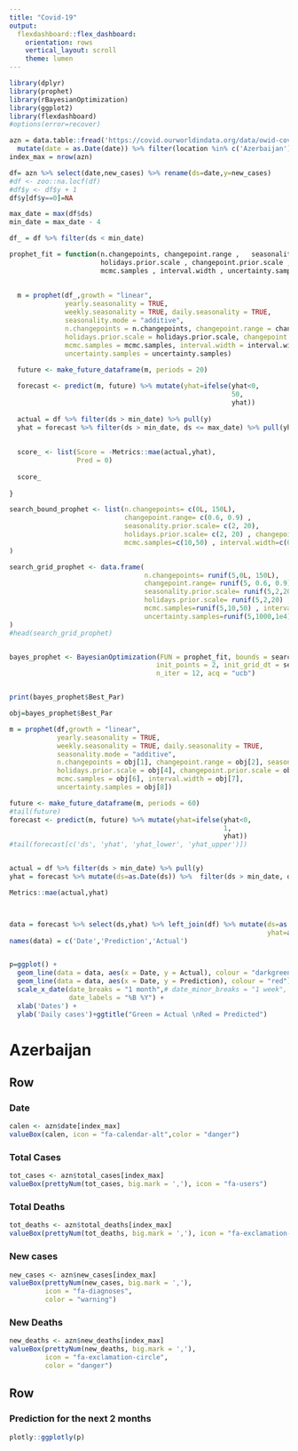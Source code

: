 ```yaml
---
title: "Covid-19"
output: 
  flexdashboard::flex_dashboard:
    orientation: rows
    vertical_layout: scroll
    theme: lumen
---
```



```r
library(dplyr)
library(prophet)
library(rBayesianOptimization)
library(ggplot2)
library(flexdashboard)
#options(error=recover)

azn = data.table::fread('https://covid.ourworldindata.org/data/owid-covid-data.csv') %>% 
  mutate(date = as.Date(date)) %>% filter(location %in% c('Azerbaijan'))
index_max = nrow(azn)

df= azn %>% select(date,new_cases) %>% rename(ds=date,y=new_cases)
#df <- zoo::na.locf(df)
#df$y <- df$y + 1
df$y[df$y==0]=NA

max_date = max(df$ds)
min_date = max_date - 4

df_ = df %>% filter(ds < min_date)

prophet_fit = function(n.changepoints, changepoint.range ,   seasonality.prior.scale, 
                       holidays.prior.scale , changepoint.prior.scale , 
                       mcmc.samples , interval.width , uncertainty.samples) {
  
  
  m = prophet(df_,growth = "linear", 
              yearly.seasonality = TRUE, 
              weekly.seasonality = TRUE, daily.seasonality = TRUE, 
              seasonality.mode = "additive",
              n.changepoints = n.changepoints, changepoint.range = changepoint.range, seasonality.prior.scale = seasonality.prior.scale, 
              holidays.prior.scale = holidays.prior.scale, changepoint.prior.scale = changepoint.prior.scale, 
              mcmc.samples = mcmc.samples, interval.width = interval.width, 
              uncertainty.samples = uncertainty.samples)
  
  future <- make_future_dataframe(m, periods = 20)

  forecast <- predict(m, future) %>% mutate(yhat=ifelse(yhat<0,
                                                        50, 
                                                        yhat))
  
  actual = df %>% filter(ds > min_date) %>% pull(y)
  yhat = forecast %>% filter(ds > min_date, ds <= max_date) %>% pull(yhat)
  
  
  score_ <- list(Score = -Metrics::mae(actual,yhat),
                 Pred = 0)
  
  score_
  
}

search_bound_prophet <- list(n.changepoints= c(0L, 150L), 
                             changepoint.range= c(0.6, 0.9) , 
                             seasonality.prior.scale= c(2, 20), 
                             holidays.prior.scale= c(2, 20) , changepoint.prior.scale= c(2, 20) , 
                             mcmc.samples=c(10,50) , interval.width=c(0,1) , uncertainty.samples=c(1000,1e4)
)

search_grid_prophet <- data.frame(
                                  n.changepoints= runif(5,0L, 150L), 
                                  changepoint.range= runif(5, 0.6, 0.9) , 
                                  seasonality.prior.scale= runif(5,2,20), 
                                  holidays.prior.scale= runif(5,2,20) , changepoint.prior.scale= runif(5,2,20) , 
                                  mcmc.samples=runif(5,10,50) , interval.width=runif(5,0,1) , 
                                  uncertainty.samples=runif(5,1000,1e4)
)
#head(search_grid_prophet)


bayes_prophet <- BayesianOptimization(FUN = prophet_fit, bounds = search_bound_prophet,
                                     init_points = 2, init_grid_dt = search_grid_prophet,
                                     n_iter = 12, acq = "ucb")


print(bayes_prophet$Best_Par)

obj=bayes_prophet$Best_Par

m = prophet(df,growth = "linear", 
            yearly.seasonality = TRUE, 
            weekly.seasonality = TRUE, daily.seasonality = TRUE, 
            seasonality.mode = "additive",
            n.changepoints = obj[1], changepoint.range = obj[2], seasonality.prior.scale = obj[3], 
            holidays.prior.scale = obj[4], changepoint.prior.scale = obj[5], 
            mcmc.samples = obj[6], interval.width = obj[7], 
            uncertainty.samples = obj[8])

future <- make_future_dataframe(m, periods = 60)
#tail(future)
forecast <- predict(m, future) %>% mutate(yhat=ifelse(yhat<0,
                                                      1, 
                                                      yhat))
#tail(forecast[c('ds', 'yhat', 'yhat_lower', 'yhat_upper')])


actual = df %>% filter(ds > min_date) %>% pull(y)
yhat = forecast %>% mutate(ds=as.Date(ds)) %>%  filter(ds > min_date, ds <= max_date) %>% pull(yhat)

Metrics::mae(actual,yhat)



data = forecast %>% select(ds,yhat) %>% left_join(df) %>% mutate(ds=as.Date(ds),
                                                                 yhat=as.integer(yhat)) #%>%filter(ds>='2020-08-01')
names(data) = c('Date','Prediction','Actual')


p=ggplot() + 
  geom_line(data = data, aes(x = Date, y = Actual), colour = "darkgreen") +
  geom_line(data = data, aes(x = Date, y = Prediction), colour = "red") +
  scale_x_date(date_breaks = "1 month",# date_minor_breaks = "1 week",
               date_labels = "%B %Y") +
  xlab('Dates') +
  ylab('Daily cases')+ggtitle("Green = Actual \nRed = Predicted")

```



Azerbaijan
=====================================  

Row {data-height=130}
-----------------------------------------------------------------------

### Date

```r
calen <- azn$date[index_max]
valueBox(calen, icon = "fa-calendar-alt",color = "danger")
```

### Total Cases

```r
tot_cases <- azn$total_cases[index_max]
valueBox(prettyNum(tot_cases, big.mark = ','), icon = "fa-users")
```

### Total Deaths

```r
tot_deaths <- azn$total_deaths[index_max]
valueBox(prettyNum(tot_deaths, big.mark = ','), icon = "fa-exclamation-triangle")
```

### New cases

```r
new_cases <- azn$new_cases[index_max]
valueBox(prettyNum(new_cases, big.mark = ','), 
         icon = "fa-diagnoses",
         color = "warning")
```

### New Deaths

```r
new_deaths <- azn$new_deaths[index_max]
valueBox(prettyNum(new_deaths, big.mark = ','), 
         icon = "fa-exclamation-circle",
         color = "danger")
```


Row {data-height=400}
-------------------------------------

### Prediction for the next 2 months

```r
plotly::ggplotly(p)
```
